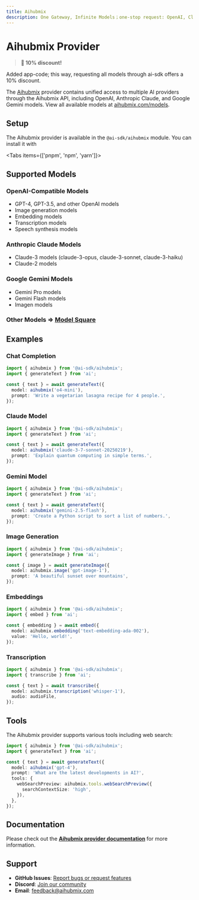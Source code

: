 ```yaml
---
title: Aihubmix
description: One Gateway, Infinite Models；one-stop request: OpenAI, Claude, Gemini, DeepSeek, Qwen, and over 500 AI models.
---
```


# Aihubmix Provider

> **🎉 10% discount!**

Added app-code; this way, requesting all models through ai-sdk offers a 10% discount.

The [Aihubmix](https://aihubmix.com/) provider contains unified access to multiple AI providers through the Aihubmix API, including OpenAI, Anthropic Claude, and Google Gemini models. View all available models at [aihubmix.com/models](https://aihubmix.com/models).

## Setup

The Aihubmix provider is available in the `@ai-sdk/aihubmix` module. You can install it with

<Tabs items={['pnpm', 'npm', 'yarn']}>
  <Tab>
    <Snippet text="pnpm add @ai-sdk/aihubmix" dark />
  </Tab>
  <Tab>
    <Snippet text="npm install @ai-sdk/aihubmix" dark />
  </Tab>
  <Tab>
    <Snippet text="yarn add @ai-sdk/aihubmix" dark />
  </Tab>
</Tabs>

## Supported Models

### OpenAI-Compatible Models
- GPT-4, GPT-3.5, and other OpenAI models
- Image generation models
- Embedding models
- Transcription models
- Speech synthesis models

### Anthropic Claude Models
- Claude-3 models (claude-3-opus, claude-3-sonnet, claude-3-haiku)
- Claude-2 models

### Google Gemini Models
- Gemini Pro models
- Gemini Flash models
- Imagen models


### Other Models => [Model Square](https://aihubmix.com/models)



## Examples

### Chat Completion

```ts
import { aihubmix } from '@ai-sdk/aihubmix';
import { generateText } from 'ai';

const { text } = await generateText({
  model: aihubmix('o4-mini'),
  prompt: 'Write a vegetarian lasagna recipe for 4 people.',
});
```

### Claude Model

```ts
import { aihubmix } from '@ai-sdk/aihubmix';
import { generateText } from 'ai';

const { text } = await generateText({
  model: aihubmix('claude-3-7-sonnet-20250219'),
  prompt: 'Explain quantum computing in simple terms.',
});
```

### Gemini Model

```ts
import { aihubmix } from '@ai-sdk/aihubmix';
import { generateText } from 'ai';

const { text } = await generateText({
  model: aihubmix('gemini-2.5-flash'),
  prompt: 'Create a Python script to sort a list of numbers.',
});
```

### Image Generation

```ts
import { aihubmix } from '@ai-sdk/aihubmix';
import { generateImage } from 'ai';

const { image } = await generateImage({
  model: aihubmix.image('gpt-image-1'),
  prompt: 'A beautiful sunset over mountains',
});
```

### Embeddings

```ts
import { aihubmix } from '@ai-sdk/aihubmix';
import { embed } from 'ai';

const { embedding } = await embed({
  model: aihubmix.embedding('text-embedding-ada-002'),
  value: 'Hello, world!',
});
```

### Transcription

```ts
import { aihubmix } from '@ai-sdk/aihubmix';
import { transcribe } from 'ai';

const { text } = await transcribe({
  model: aihubmix.transcription('whisper-1'),
  audio: audioFile,
});
```

## Tools

The Aihubmix provider supports various tools including web search:

```ts
import { aihubmix } from '@ai-sdk/aihubmix';
import { generateText } from 'ai';

const { text } = await generateText({
  model: aihubmix('gpt-4'),
  prompt: 'What are the latest developments in AI?',
  tools: {
    webSearchPreview: aihubmix.tools.webSearchPreview({
      searchContextSize: 'high',
    }),
  },
});
```

## Documentation

Please check out the **[Aihubmix provider documentation](https://ai-sdk.dev/providers/ai-sdk-providers/aihubmix)** for more information.

## Support

- **GitHub Issues**: [Report bugs or request features](https://github.com/ai-sdk/ai-sdk/issues)
- **Discord**: [Join our community](https://discord.gg/ai-sdk)
- **Email**: feedback@aihubmix.com
